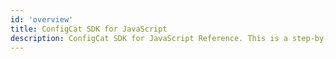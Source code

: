 ```yaml
---
id: 'overview'
title: ConfigCat SDK for JavaScript
description: ConfigCat SDK for JavaScript Reference. This is a step-by-step guide on how to use feature flags in your JavaScript applications.
---
```




<script
  type="application/ld+json"
  dangerouslySetInnerHTML={{ __html: JSON.stringify(UnifiedJSOverviewSchema) }}
></script>

<JSSdkReferenceTemplate>
</JSSdkReferenceTemplate>

